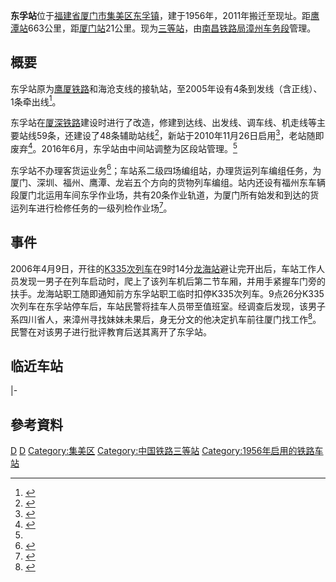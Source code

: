 {{For|同名的地铁站|东孚站 (厦门地铁)}}
{{Infobox China railway station
|车站名称 = 东孚站
|图片 =201708 Locomotives at Dongfu Station.jpg
|图片介绍 = 东孚站内整备的机车（2017年8月）
|车站名称拼音=Dong Fu
|英文名称 =Dongfu Railway Station
|车站代码 = 34563<ref>{{cite book|title=中华人民共和国铁路车站代码（GB/T 10302-2010）|publisher=中国标准出版社|year=2010|isbn=155066140495|ignore-isbn-error=true|pages=8}}</ref>
|电报码 = DFS<ref>{{cite book|author=[[中华人民共和国铁道部|中华人民共和国铁道部]]|title=铁路电报站名略号（2012）|publisher=中国铁道出版社|location=北京|year=2012|unified=15113·3468|pages=28}}</ref>
|拼音码 = DFU
|车站功能 = 区段站
|车站位置 = [[福建省|福建省]][[厦门市|厦门市]][[集美区|集美区]][[东孚镇|东孚镇]]
|坐标 = {{coord|24.548122|N|117.927369|E|display=inline,title}}
|归属 = [[南昌铁路局|南昌铁路局]][[漳州车务段|漳州车务段]]<ref>{{cite news|title=不为人知的幕后英雄——记东孚站调车组|url=http://sanwen.net/a/xyvykbo.html|publisher=南铁漳州车务段|date=2016-06-19}}</ref>
|线路 = [[鹰厦铁路|鹰厦铁路]]
|车站等级 = [[三等站_(中国大陆)|三等站]]<ref name="ncr_class">{{Citation|title=南昌铁路局关于重新公布车站等级等事项的通知|date=2016-06-20}}</ref>
|月台数目 = 
|站台面 = 
|股道数目 =107
|网站 = 
}}
'''东孚站'''位于[[福建省|福建省]][[厦门市|厦门市]][[集美区|集美区]][[东孚镇|东孚镇]]，建于1956年，2011年搬迁至现址。距[[鹰潭站|鹰潭站]]663公里，距[[厦门站|厦门站]]21公里。现为[[三等站_(中鐵)|三等站]]，由[[南昌铁路局|南昌铁路局]][[漳州车务段|漳州车务段]]管理。

==概要==
东孚站原为[[鹰厦铁路|鹰厦铁路]]和海沧支线的接轨站，至2005年设有4条到发线（含正线）、1条牵出线<ref name="st">{{cite journal|author=饶武|title=厦门铁路枢纽规划|publisher=西南交通大学|date=2007-04-01}}</ref>。

东孚站在[[厦深铁路|厦深铁路]]建设时进行了改造，修建到达线、出发线、调车线、机走线等主要站线59条，还建设了48条辅助站线<ref>{{cite news|title=闽西南最大铁路编组站开建 厦深铁路新东孚站铺轨|url=http://www.fjsen.com/d/2011-08/17/content_5617934.htm|publisher=东南网|date=2011-08-17|accessdate=2017-02-27|archive-date=2012-11-25|archive-url=https://web.archive.org/web/20121125120751/http://www.fjsen.com/d/2011-08/17/content_5617934.htm|dead-url=no}}</ref>，新站于2010年11月26日启用<ref>{{cite news|title=厦门—龙岩铁路客运明后两天有所调整|url=http://www.mxrb.cn/lyxws/content/2010-11/24/content_1003547.htm|publisher=闽西新闻网|date=2010-11-24|access-date=2017-02-27|archive-url=https://web.archive.org/web/20120320212846/http://www.mxrb.cn/lyxws/content/2010-11/24/content_1003547.htm|archive-date=2012-03-20|dead-url=yes}}</ref>，老站随即废弃<ref>{{cite news|title=新东孚站铺轨 闽西南最大铁路编组站开建|url=http://www.fjsen.com/d/2011-08/30/content_5755193.htm|publisher=东南网|date=2011-08-30|accessdate=2017-02-27|archive-date=2019-02-19|archive-url=https://web.archive.org/web/20190219154614/http://www.fjsen.com/d/2011-08/30/content_5755193.htm|dead-url=no}}</ref>。2016年6月，东孚站由中间站调整为区段站管理。<ref name="ncr_class"/>

东孚站不办理客货运业务<ref>{{cite book |title=中国铁路站名词典 |author=孙本祥 编 |publisher=中国铁道出版社 |year=2003 |isbn=9787113039417 |pages=393 }}</ref>；车站系二级四场编组站，办理货运列车编组任务，为厦门、深圳、福州、鹰潭、龙岩五个方向的货物列车编组。站内还设有福州东车辆段厦门北运用车间东孚作业场，共有20条作业轨道，为厦门所有始发和到达的货运列车进行检修任务的一级列检作业场<ref>{{cite news|title=每天弯腰上千次 货车检车员“战斗” 在春运|url=http://news.qq.com/a/20170124/022344.htm|publisher=腾讯新闻|date=2017-01-24|accessdate=2017-02-27|archive-date=2019-02-19|archive-url=https://web.archive.org/web/20190219154614/http://news.qq.com/a/20170124/022344.htm|dead-url=no}}</ref>。

==事件==
2006年4月9日，{{站|重庆}}开往{{站|厦门}}的[[K404/405、K403/406次列车|K335次列车]]在9时14分[[龙海站|龙海站]]避让完开出后，车站工作人员发现一男子在列车启动时，爬上了该列车机后第二节车厢，并用手紧握车门旁的扶手。龙海站职工随即通知前方东孚站职工临时扣停K335次列车。9点26分K335次列车在东孚站停车后，车站民警将挂车人员带至值班室。经调查后发现，该男子系四川省人，来漳州寻找妹妹未果后，身无分文的他决定扒车前往厦门找工作<ref>{{cite news|title=扒在火车外 挂着到厦门|url=http://www.taihainet.com/news/xmnews/shms/2006-04-10/677.html|publisher=台海网|date=2006-04-10|accessdate=2017-02-27|archive-date=2017-02-27|archive-url=https://web.archive.org/web/20170227232323/http://www.taihainet.com/news/xmnews/shms/2006-04-10/677.html|dead-url=no}}</ref>。民警在对该男子进行批评教育后送其离开了东孚站。

==临近车站==
{{start rail box|[[中国铁路|中国铁路]]}}
{{s-inop|[[角美站|角美站]]|{{站|鹰潭}}方向}}
{{s-line|[[鹰厦铁路|鹰厦铁路]]<br />← 5km 东孚站 6km →}}
{{s-inop|[[前场站|前场站]]|{{站|厦门}}方向}}
|-
{{Terminus}}
{{s-line|海沧支线<br />{{0}}{{0}} {{0}}{{0}}{{0}}{{0}} 东孚站 10km →}}
{{s-inop|[[海沧站|海沧站]]I场|{{站|海沧}}方向}}
{{end box}}

==參考資料==
{{reflist}}

{{鹰厦铁路}}

[[Category:厦门市铁路车站|D]]
[[Category:鹰厦铁路车站|D]]
[[Category:集美区|Category:集美区]]

[[Category:中国铁路三等站|Category:中国铁路三等站]]
[[Category:1956年启用的铁路车站|Category:1956年启用的铁路车站]]